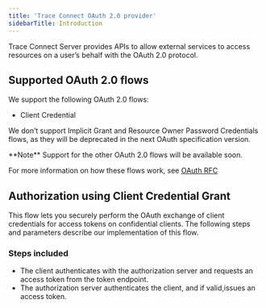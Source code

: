 ```yaml
---
title: 'Trace Connect OAuth 2.0 provider'
sidebarTitle: Introduction
---
```

Trace Connect Server provides APIs to allow external services to access resources on a user’s behalf with the OAuth 2.0 protocol.

## Supported OAuth 2.0 flows
We support the following OAuth 2.0 flows:
* Client Credential

We don’t support Implicit Grant and Resource Owner Password Credentials flows, as they will be deprecated in the next OAuth specification version.

<Info>
  **Note** Support for the other OAuth 2.0 flows will be available soon.
</Info>

For more information on how these flows work, see [OAuth RFC](https://datatracker.ietf.org/doc/html/rfc6749)

## Authorization using Client Credential Grant
This flow lets you securely perform the OAuth exchange of client credentials for access tokens on confidential clients. The following steps and parameters describe our implementation of this flow.

### Steps included
* The client authenticates with the authorization server and requests an access token from the token endpoint.
* The authorization server authenticates the client, and if valid,issues an access token.


